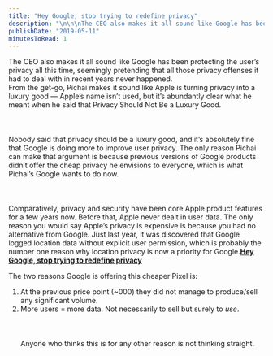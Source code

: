 ```yaml
---
title: "Hey Google, stop trying to redefine privacy"
description: "\n\n\nThe CEO also makes it all sound like Google has been protecting the user’s privacy all this time, seemingly pretending that all those privacy offenses it had to deal with in recent years never happened.\n\nFrom the get-go, Pichai makes it sound like Apple is turning privacy into a luxury good — Apple’s name isn’t used, but it’s abundantly clear what he meant when he said that Privacy Should Not Be a Luxury Good.\n\n\n\n\n\nNobody said that privacy should be a luxury good, and it’s absolutely fine tha"
publishDate: "2019-05-11"
minutesToRead: 1
---
```


<div class="blockquote">
<div><p>The CEO also makes it all sound like Google has been protecting the user’s privacy all this time, seemingly pretending that all those privacy offenses it had to deal with in recent years never happened.<br />
From the get-go, Pichai makes it sound like Apple is turning privacy into a luxury good — Apple’s name isn’t used, but it’s abundantly clear what he meant when he said that Privacy Should Not Be a Luxury Good.<br />
<br /><br /><br />
Nobody said that privacy should be a luxury good, and it’s absolutely fine that Google is doing more to improve user privacy. The only reason Pichai can make that argument is because previous versions of Google products didn’t offer the cheap privacy he envisions to everyone, which is what Pichai’s Google wants to do now.<br />
<br /><br /><br />
Comparatively, privacy and security have been core Apple product features for a few years now. Before that, Apple never dealt in user data. The only reason you would say Apple’s privacy is expensive is because you had no alternative from Google. Just last year, it was discovered that Google logged location data without explicit user permission, which is probably the number one reason why location privacy is now a priority for Google.<strong><a href="https://bgr.com/2019/05/08/google-privacy-features-vs-apple-sundar-pichais-nyt-opinion/?ref=antonsten.com">Hey Google, stop trying to redefine privacy</a></strong></p></div>
</div>

<p>The two reasons Google is offering this cheaper Pixel is: <br /></p>
<ol>
<li>At the previous price point (~000) they did not manage to produce/sell any significant volume.</li>
<li>More users = more data. Not necessarily to sell but surely to <em>use</em>.<br />
<br /><br /><br />
Anyone who thinks this is for any other reason is not thinking straight.</li>
</ol>